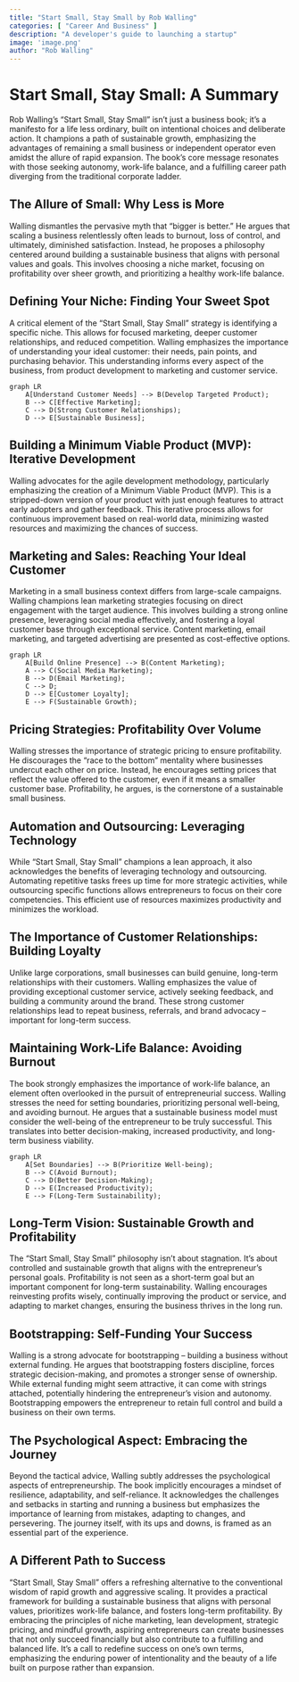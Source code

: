 ```yaml
---
title: "Start Small, Stay Small by Rob Walling"
categories: [ "Career And Business" ]
description: "A developer's guide to launching a startup"
image: 'image.png'
author: "Rob Walling"
---
```

# Start Small, Stay Small: A Summary

Rob Walling's "Start Small, Stay Small" isn't just a business book; it's a manifesto for a life less ordinary, built on intentional choices and deliberate action.  It champions a path of sustainable growth, emphasizing the advantages of remaining a small business or independent operator even amidst the allure of rapid expansion. The book's core message resonates with those seeking autonomy, work-life balance, and a fulfilling career path diverging from the traditional corporate ladder.


## The Allure of Small: Why Less is More

Walling dismantles the pervasive myth that "bigger is better." He argues that scaling a business relentlessly often leads to burnout, loss of control, and ultimately, diminished satisfaction.  Instead, he proposes a philosophy centered around building a sustainable business that aligns with personal values and goals.  This involves choosing a niche market, focusing on profitability over sheer growth, and prioritizing a healthy work-life balance.

## Defining Your Niche: Finding Your Sweet Spot

A critical element of the "Start Small, Stay Small" strategy is identifying a specific niche.  This allows for focused marketing, deeper customer relationships, and reduced competition.  Walling emphasizes the importance of understanding your ideal customer: their needs, pain points, and purchasing behavior.  This understanding informs every aspect of the business, from product development to marketing and customer service.

```mermaid
graph LR
    A[Understand Customer Needs] --> B(Develop Targeted Product);
    B --> C[Effective Marketing];
    C --> D(Strong Customer Relationships);
    D --> E[Sustainable Business];
```

## Building a Minimum Viable Product (MVP): Iterative Development

Walling advocates for the agile development methodology, particularly emphasizing the creation of a Minimum Viable Product (MVP). This is a stripped-down version of your product with just enough features to attract early adopters and gather feedback. This iterative process allows for continuous improvement based on real-world data, minimizing wasted resources and maximizing the chances of success.

## Marketing and Sales: Reaching Your Ideal Customer

Marketing in a small business context differs from large-scale campaigns. Walling champions lean marketing strategies focusing on direct engagement with the target audience. This involves building a strong online presence, leveraging social media effectively, and fostering a loyal customer base through exceptional service. Content marketing, email marketing, and targeted advertising are presented as cost-effective options.


```mermaid
graph LR
    A[Build Online Presence] --> B(Content Marketing);
    A --> C(Social Media Marketing);
    B --> D(Email Marketing);
    C --> D;
    D --> E[Customer Loyalty];
    E --> F(Sustainable Growth);
```


## Pricing Strategies: Profitability Over Volume

Walling stresses the importance of strategic pricing to ensure profitability.  He discourages the "race to the bottom" mentality where businesses undercut each other on price. Instead, he encourages setting prices that reflect the value offered to the customer, even if it means a smaller customer base.  Profitability, he argues, is the cornerstone of a sustainable small business.

## Automation and Outsourcing: Leveraging Technology

While "Start Small, Stay Small" champions a lean approach, it also acknowledges the benefits of leveraging technology and outsourcing.  Automating repetitive tasks frees up time for more strategic activities, while outsourcing specific functions allows entrepreneurs to focus on their core competencies.  This efficient use of resources maximizes productivity and minimizes the workload.

## The Importance of Customer Relationships: Building Loyalty

Unlike large corporations, small businesses can build genuine, long-term relationships with their customers. Walling emphasizes the value of providing exceptional customer service, actively seeking feedback, and building a community around the brand. These strong customer relationships lead to repeat business, referrals, and brand advocacy – important for long-term success.

## Maintaining Work-Life Balance: Avoiding Burnout

The book strongly emphasizes the importance of work-life balance, an element often overlooked in the pursuit of entrepreneurial success.  Walling stresses the need for setting boundaries, prioritizing personal well-being, and avoiding burnout.  He argues that a sustainable business model must consider the well-being of the entrepreneur to be truly successful.  This translates into better decision-making, increased productivity, and long-term business viability.

```mermaid
graph LR
    A[Set Boundaries] --> B(Prioritize Well-being);
    B --> C(Avoid Burnout);
    C --> D(Better Decision-Making);
    D --> E(Increased Productivity);
    E --> F(Long-Term Sustainability);
```

## Long-Term Vision: Sustainable Growth and Profitability

The "Start Small, Stay Small" philosophy isn't about stagnation.  It's about controlled and sustainable growth that aligns with the entrepreneur's personal goals.  Profitability is not seen as a short-term goal but an important component for long-term sustainability.  Walling encourages reinvesting profits wisely, continually improving the product or service, and adapting to market changes, ensuring the business thrives in the long run.

## Bootstrapping: Self-Funding Your Success

Walling is a strong advocate for bootstrapping – building a business without external funding.  He argues that bootstrapping fosters discipline, forces strategic decision-making, and promotes a stronger sense of ownership. While external funding might seem attractive, it can come with strings attached, potentially hindering the entrepreneur's vision and autonomy.  Bootstrapping empowers the entrepreneur to retain full control and build a business on their own terms.


##  The Psychological Aspect: Embracing the Journey

Beyond the tactical advice, Walling subtly addresses the psychological aspects of entrepreneurship. The book implicitly encourages a mindset of resilience, adaptability, and self-reliance.  It acknowledges the challenges and setbacks in starting and running a business but emphasizes the importance of learning from mistakes, adapting to changes, and persevering. The journey itself, with its ups and downs, is framed as an essential part of the experience.


##  A Different Path to Success

"Start Small, Stay Small" offers a refreshing alternative to the conventional wisdom of rapid growth and aggressive scaling.  It provides a practical framework for building a sustainable business that aligns with personal values, prioritizes work-life balance, and fosters long-term profitability.  By embracing the principles of niche marketing, lean development, strategic pricing, and mindful growth, aspiring entrepreneurs can create businesses that not only succeed financially but also contribute to a fulfilling and balanced life.  It's a call to redefine success on one's own terms, emphasizing the enduring power of intentionality and the beauty of a life built on purpose rather than expansion.

